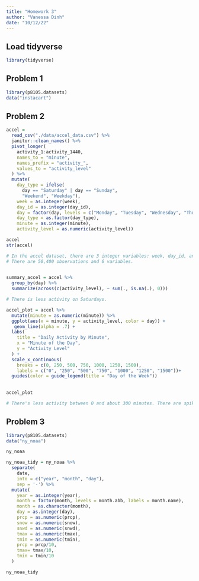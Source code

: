 ```yaml
---
title: "Homework 3"
author: "Vanessa Dinh"
date: "10/12/22"
---
```


## Load tidyverse

```r
library(tidyverse)

```

## Problem 1

```r
library(p8105.datasets)
data("instacart")
```

## Problem 2

```r
accel = 
  read_csv("./data/accel_data.csv") %>% 
  janitor::clean_names() %>% 
  pivot_longer(
    activity_1:activity_1440,
    names_to = "minute",
    names_prefix = "activity_",
    values_to = "activity_level"
  ) %>% 
  mutate(
    day_type = ifelse(
      day == "Saturday" | day == "Sunday",
      "Weekend", "Weekday"),
    week = as.integer(week),
    day_id = as.integer(day_id),
    day = factor(day, levels = c("Monday", "Tuesday", "Wednesday", "Thursday", "Friday", "Saturday", "Sunday")),
    day_type = as.factor(day_type),
    minute = as.integer(minute),
    activity_level = as.numeric(activity_level))

accel
str(accel)

# In the accel dataset, there are 3 integer variables: week, day_id, and minute. There are 2 factor variables: day and day_type (weekend/weekday variable), and activity level variable is numeric.
# There are 50,400 observations and 6 variables.
  
```

```r
summary_accel = accel %>%  
  group_by(day) %>% 
  summarize(across(c(activity_level), ~ sum(., is.na(.), 0)))

# There is less activity on Saturdays.
```

```r
accel_plot = accel %>% 
  mutate(minute = as.numeric(minute)) %>% 
  ggplot(aes(x = minute, y = activity_level, color = day)) +
   geom_line(alpha = .7) +
  labs(
    title = "Daily Activity by Minute",
    x = "Minute of the Day",
    y = "Activity Level"
  ) +
  scale_x_continuous(
    breaks = c(0, 250, 500, 750, 1000, 1250, 1500), 
    labels = c("0", "250", "500", "750", "1000", "1250", "1500"))+
  guides(color = guide_legend(title = "Day of the Week")) 
  
  
accel_plot

# There's less activity between 0 and about 300 minutes. There are spikes of activity at different points of the day, particularly on Friday at around 1200-1300 minutes.
```

## Problem 3

```r
library(p8105.datasets)
data("ny_noaa")

ny_noaa
```

```r
ny_noaa_tidy = ny_noaa %>% 
  separate(
    date,
    into = c("year", "month", "day"),
    sep = '-') %>% 
  mutate(
    year = as.integer(year),
    month = factor(month, levels = month.abb, labels = month.name),
    month = as.character(month),
    day = as.integer(day),
    prcp = as.numeric(prcp),
    snow = as.numeric(snow),
    snwd = as.numeric(snwd),
    tmax = as.numeric(tmax),
    tmin = as.numeric(tmin),
    prcp = prcp/10,
    tmax= tmax/10,
    tmin = tmin/10
  )

ny_noaa_tidy
```


